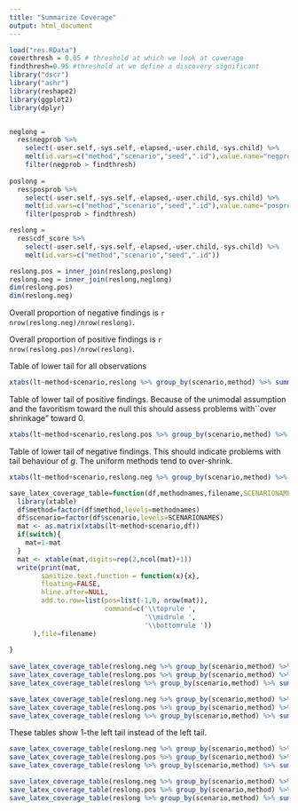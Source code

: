 ```yaml
---
title: "Summarize Coverage"
output: html_document
---
```


```r
load("res.RData")
coverthresh = 0.05 # threshold at which we look at coverage
findthresh=0.95 #threshold at we define a discovery significant
library("dscr")
library("ashr")
library(reshape2)
library(ggplot2)
library(dplyr)


neglong = 
  res$negprob %>% 
    select(-user.self,-sys.self,-elapsed,-user.child,-sys.child) %>%
    melt(id.vars=c("method","scenario","seed",".id"),value.name="negprob") %>%
    filter(negprob > findthresh)
 
poslong = 
  res$posprob %>% 
    select(-user.self,-sys.self,-elapsed,-user.child,-sys.child) %>%
    melt(id.vars=c("method","scenario","seed",".id"),value.name="posprob") %>%
    filter(posprob > findthresh)

reslong = 
  res$cdf_score %>% 
    select(-user.self,-sys.self,-elapsed,-user.child,-sys.child) %>%    
    melt(id.vars=c("method","scenario","seed",".id"))

reslong.pos = inner_join(reslong,poslong)
reslong.neg = inner_join(reslong,neglong)
dim(reslong.pos)
dim(reslong.neg)

```

Overall proportion of negative findings is `r nrow(reslong.neg)/nrow(reslong)`.

Overall proportion of positive findings is `r nrow(reslong.pos)/nrow(reslong)`.



Table of lower tail for all observations
```r
xtabs(lt~method+scenario,reslong %>% group_by(scenario,method) %>% summarize(lt = mean(value<coverthresh))) %>% round(2)
```


Table of lower tail of positive findings. Because of the unimodal assumption
and the favoritism toward the null this should assess problems
with``over shrinkage" toward 0.
```r
xtabs(lt~method+scenario,reslong.pos %>% group_by(scenario,method) %>% summarize(lt = mean(value<coverthresh))) %>% round(2)
```


Table of lower tail of negative findings. This should indicate problems with tail behaviour of $g$. The uniform methods tend to over-shrink.
```r
xtabs(lt~method+scenario,reslong.neg %>% group_by(scenario,method) %>% summarize(lt = mean(value<coverthresh))) %>% round(2)
```

```r
save_latex_coverage_table=function(df,methodnames,filename,SCENARIONAMES=c("spiky","near-normal","flat-top","skew","big-normal","bimodal"),switch=FALSE){
  library(xtable)
  df$method=factor(df$method,levels=methodnames)
  df$scenario=factor(df$scenario,levels=SCENARIONAMES)
  mat <- as.matrix(xtabs(lt~method+scenario,df))
  if(switch){
    mat=1-mat
  }
  mat <- xtable(mat,digits=rep(2,ncol(mat)+1))
  write(print(mat, 
        sanitize.text.function = function(x){x},
        floating=FALSE, 
        hline.after=NULL, 
        add.to.row=list(pos=list(-1,0, nrow(mat)), 
                        command=c('\\toprule ',
                                  '\\midrule ',
                                  '\\bottomrule '))
      ),file=filename)
  
}
  
save_latex_coverage_table(reslong.neg %>% group_by(scenario,method) %>% summarize(lt = mean(value<coverthresh)),c("ash.n","ash.u","ash.hu"),"../paper/tables/coverage_neg.tex")
save_latex_coverage_table(reslong.pos %>% group_by(scenario,method) %>% summarize(lt = mean(value<coverthresh)),c("ash.n","ash.u","ash.hu"),"../paper/tables/coverage_pos.tex")
save_latex_coverage_table(reslong %>% group_by(scenario,method) %>% summarize(lt = mean(value<coverthresh)),c("ash.n","ash.u","ash.hu"),"../paper/tables/coverage_all.tex")

save_latex_coverage_table(reslong.neg %>% group_by(scenario,method) %>% summarize(lt = mean(value<coverthresh)),c("ash.n.s","ash.u.s","ash.hu.s"),"../paper/tables/coverage_neg_nopen.tex")
save_latex_coverage_table(reslong.pos %>% group_by(scenario,method) %>% summarize(lt = mean(value<coverthresh)),c("ash.n.s","ash.u.s","ash.hu.s"),"../paper/tables/coverage_pos_nopen.tex")
save_latex_coverage_table(reslong %>% group_by(scenario,method) %>% summarize(lt = mean(value<coverthresh)),c("ash.n.s","ash.u.s","ash.hu.s"),"../paper/tables/coverage_all_nopen.tex")
```

These tables show 1-the left tail instead of the left tail.
```r
save_latex_coverage_table(reslong.neg %>% group_by(scenario,method) %>% summarize(lt = mean(value<coverthresh)),c("ash.n","ash.u","ash.hu"),"../paper/tables/scoverage_neg.tex",switch=TRUE)
save_latex_coverage_table(reslong.pos %>% group_by(scenario,method) %>% summarize(lt = mean(value<coverthresh)),c("ash.n","ash.u","ash.hu"),"../paper/tables/scoverage_pos.tex",switch=TRUE)
save_latex_coverage_table(reslong %>% group_by(scenario,method) %>% summarize(lt = mean(value<coverthresh)),c("ash.n","ash.u","ash.hu"),"../paper/tables/scoverage_all.tex",switch=TRUE)

save_latex_coverage_table(reslong.neg %>% group_by(scenario,method) %>% summarize(lt = mean(value<coverthresh)),c("ash.n.s","ash.u.s","ash.hu.s"),"../paper/tables/scoverage_neg_nopen.tex",switch=TRUE)
save_latex_coverage_table(reslong.pos %>% group_by(scenario,method) %>% summarize(lt = mean(value<coverthresh)),c("ash.n.s","ash.u.s","ash.hu.s"),"../paper/tables/scoverage_pos_nopen.tex",switch=TRUE)
save_latex_coverage_table(reslong %>% group_by(scenario,method) %>% summarize(lt = mean(value<coverthresh)),c("ash.n.s","ash.u.s","ash.hu.s"),"../paper/tables/scoverage_all_nopen.tex",switch=TRUE)
```

